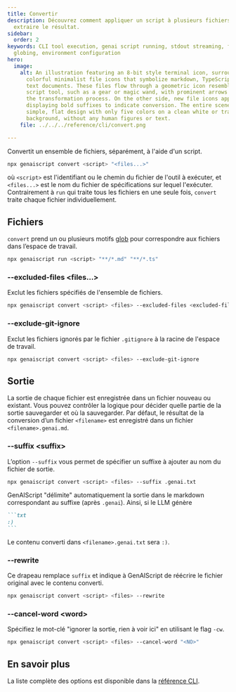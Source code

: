 ```yaml
---
title: Convertir
description: Découvrez comment appliquer un script à plusieurs fichiers et
  extraire le résultat.
sidebar:
  order: 2
keywords: CLI tool execution, genai script running, stdout streaming, file
  globing, environment configuration
hero:
  image:
    alt: An illustration featuring an 8-bit style terminal icon, surrounded by
      colorful minimalist file icons that symbolize markdown, TypeScript, and
      text documents. These files flow through a geometric icon resembling a
      script tool, such as a gear or magic wand, with prominent arrows showing
      the transformation process. On the other side, new file icons appear, each
      displaying bold suffixes to indicate conversion. The entire scene uses a
      simple, flat design with only five colors on a clean white or transparent
      background, without any human figures or text.
    file: ../../../reference/cli/convert.png

---
```


Convertit un ensemble de fichiers, séparément, à l'aide d'un script.

```bash
npx genaiscript convert <script> "<files...>"
```

où `<script>` est l'identifiant ou le chemin du fichier de l'outil à exécuter, et `<files...>` est le nom du fichier de spécifications sur lequel l'exécuter.
Contrairement à `run` qui traite tous les fichiers en une seule fois, `convert` traite chaque fichier individuellement.

## Fichiers

`convert` prend un ou plusieurs motifs [glob](https://en.wikipedia.org/wiki/Glob_\(programming\)) pour correspondre aux fichiers dans l’espace de travail.

```bash sh
npx genaiscript run <script> "**/*.md" "**/*.ts"
```

### --excluded-files \<files...>

Exclut les fichiers spécifiés de l'ensemble de fichiers.

```sh "--excluded-files <excluded-files...>"
npx genaiscript convert <script> <files> --excluded-files <excluded-files...>
```

### --exclude-git-ignore

Exclut les fichiers ignorés par le fichier `.gitignore` à la racine de l'espace de travail.

```sh "--exclude-git-ignore"
npx genaiscript convert <script> <files> --exclude-git-ignore
```

## Sortie

La sortie de chaque fichier est enregistrée dans un fichier nouveau ou existant. Vous pouvez contrôler la logique pour décider quelle partie de la sortie sauvegarder et où la sauvegarder.
Par défaut, le résultat de la conversion d’un fichier `<filename>` est enregistré dans un fichier `<filename>.genai.md`.

### --suffix \<suffix>

L’option `--suffix` vous permet de spécifier un suffixe à ajouter au nom du fichier de sortie.

```sh "--suffix .genai.txt"
npx genaiscript convert <script> <files> --suffix .genai.txt
```

GenAIScript "délimite" automatiquement la sortie dans le markdown correspondant au suffixe (après `.genai`). Ainsi, si le LLM génère

````markdown
```txt
:)
```
````

Le contenu converti dans `<filename>.genai.txt` sera `:)`.

### --rewrite

Ce drapeau remplace `suffix` et indique à GenAIScript de réécrire le fichier original avec le contenu converti.

```sh "--rewrite"
npx genaiscript convert <script> <files> --rewrite
```

### --cancel-word \<word>

Spécifiez le mot-clé "ignorer la sortie, rien à voir ici" en utilisant le flag `-cw`.

```sh '--cancel-word "<NO>"'
npx genaiscript convert <script> <files> --cancel-word "<NO>"
```

## En savoir plus

La liste complète des options est disponible dans la [référence CLI](../../../reference/reference/cli/commands#convert/).
